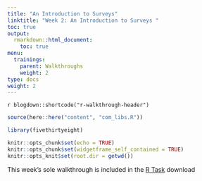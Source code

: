 ```yaml
---
title: "An Introduction to Surveys"
linktitle: "Week 2: An Introduction to Surveys "
toc: true
output:
  rmarkdown::html_document:
    toc: true
menu:
  trainings:
    parent: Walkthroughs
    weight: 2
type: docs
weight: 2
---
```


`r blogdown::shortcode("r-walkthrough-header")`

```r
source(here::here("content", "com_libs.R"))
```

```r
library(fivethirtyeight)
```

```r
knitr::opts_chunk$set(echo = TRUE)
knitr::opts_chunk$set(widgetframe_self_contained = TRUE) 
knitr::opts_knit$set(root.dir = getwd())
```

This week's sole walkthrough is included in the [R Task](/modules/02-module/#r-task) download
